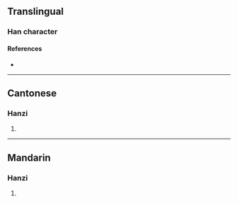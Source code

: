 {{character info/new}}
==Translingual==

===Han character===
{{Han char|rn=75|rad=木|as=04|sn=8|four=48927|canj=DCMS|ids=⿰木兮}}

====References====
* {{Han ref|kx=0515.050|dkj=14535|dj=0903.050|hdz=21172.040|uh=678D|ud=26509|bh=CCDD|bd=52445}}

----

==Cantonese==

===Hanzi===
{{yue-hanzi|jyut=[[jai6]]|y=yai6}}

# {{rfdef|yue|sort=木04}}

----

==Mandarin==

===Hanzi===
{{cmn-hanzi|pin=[[yì]] ([[yi4]])|wg=i<sup>4</sup>}}

# {{rfdef|cmn|sort=木04}}